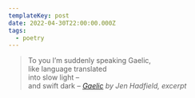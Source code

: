 ```yaml
---
templateKey: post
date: 2022-04-30T22:00:00.000Z
tags:
  - poetry
---
```

> To you I’m suddenly speaking Gaelic,<br/>
> like language translated<br/>
> into slow light –<br/>
> and swift dark –
> <cite><i>[Gaelic](https://poems.com/poem/gaelic/)</i> by Jen Hadfield, excerpt</cite>
